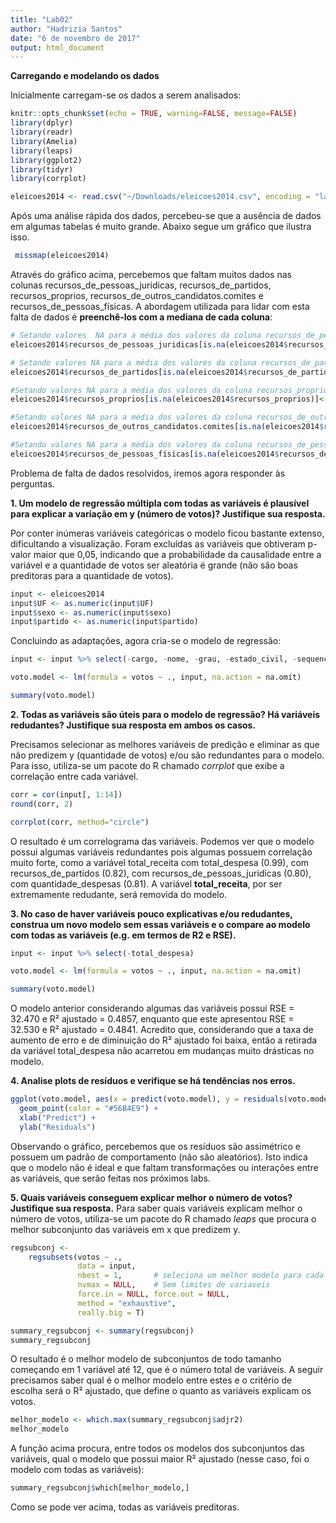 ```yaml
---
title: "Lab02"
author: "Hadrizia Santos"
date: "6 de novembro de 2017"
output: html_document
---
```


**Carregando e modelando os dados**

Inicialmente carregam-se os dados a serem analisados:
  
```r
knitr::opts_chunk$set(echo = TRUE, warning=FALSE, message=FALSE)
library(dplyr)
library(readr)
library(Amelia)
library(leaps)
library(ggplot2)
library(tidyr)
library(corrplot)

eleicoes2014 <- read.csv("~/Downloads/eleicoes2014.csv", encoding = "latin1")
```
  
  Após uma análise rápida dos dados, percebeu-se que a ausência de dados em algumas tabelas é muito grande. Abaixo segue um gráfico que ilustra isso. 
  
```r
 missmap(eleicoes2014)
```

  Através do gráfico acima, percebemos que faltam muitos dados nas colunas recursos_de_pessoas_juridicas, recursos_de_partidos, recursos_proprios, recursos_de_outros_candidatos.comites e recursos_de_pessoas_físicas. A abordagem utilizada para lidar com esta falta de dados é **preenchê-los com a mediana de cada coluna**:

```r
# Setando valores  NA para a média dos valores da coluna recursos_de_pessoas_juridicas
eleicoes2014$recursos_de_pessoas_juridicas[is.na(eleicoes2014$recursos_de_pessoas_juridicas)]<-median (eleicoes2014$recursos_de_pessoas_juridicas, na.rm = TRUE)

# Setando valores NA para a média dos valores da coluna recursos_de_partidos 
eleicoes2014$recursos_de_partidos[is.na(eleicoes2014$recursos_de_partidos)]<-median (eleicoes2014$recursos_de_partidos, na.rm = TRUE)

#Setando valores NA para a média dos valores da coluna recursos_proprios
eleicoes2014$recursos_proprios[is.na(eleicoes2014$recursos_proprios)]<-median (eleicoes2014$recursos_proprios, na.rm = TRUE)

#Setando valores NA para a média dos valores da coluna recursos_de_outros_candidatos.comites
eleicoes2014$recursos_de_outros_candidatos.comites[is.na(eleicoes2014$recursos_de_outros_candidatos.comites)]<-median (eleicoes2014$recursos_de_outros_candidatos.comites, na.rm = TRUE)

#Setando valores NA para a média dos valores da coluna recursos_de_pessoas_físicas.
eleicoes2014$recursos_de_pessoas_físicas[is.na(eleicoes2014$recursos_de_pessoas_físicas)]<-median (eleicoes2014$recursos_de_pessoas_físicas, na.rm = TRUE)
```

Problema de falta de dados resolvidos, iremos agora responder às perguntas.

**1. Um modelo de regressão múltipla com todas as variáveis é plausível para explicar a variação em y (número de votos)? Justifique sua resposta.**

  Por conter inúmeras variáveis categóricas o modelo ficou bastante extenso, dificultando a visualização. Foram excluídas as variáveis que obtiveram p-valor maior que 0,05, indicando que a probabilidade da causalidade entre a variável e a quantidade de votos ser aleatória é grande (não são boas preditoras para a quantidade de votos).
  
```r
input <- eleicoes2014
input$UF <- as.numeric(input$UF)
input$sexo <- as.numeric(input$sexo)
input$partido <- as.numeric(input$partido)
```
  
  Concluindo as adaptações, agora cria-se o modelo de regressão:

```r
input <- input %>% select(-cargo, -nome, -grau, -estado_civil, -sequencial_candidato, -numero_cadidato, -idade, -setor_economico_receita, -setor_economico_despesa, -UF, -partido, -quantidade_doacoes)

voto.model <- lm(formula = votos ~ ., input, na.action = na.omit)

summary(voto.model)
```

**2. Todas as variáveis são úteis para o modelo de regressão? Há variáveis redudantes? Justifique sua resposta em ambos os casos.**

  Precisamos selecionar as melhores variáveis de predição e eliminar as que não predizem y (quantidade de votos) e/ou são redundantes para o modelo. Para isso, utiliza-se um pacote do R chamado *corrplot* que exibe a correlação entre cada variável.
  
```r
corr = cor(input[, 1:14])
round(corr, 2)

corrplot(corr, method="circle")
```

  O resultado é um correlograma das variáveis. Podemos ver que o modelo possui algumas variáveis redundantes pois algumas possuem correlação muito forte, como a variável total_receita com total_despesa (0.99), com recursos_de_partidos (0.82), com recursos_de_pessoas_juridicas (0.80), com quantidade_despesas (0.81). A variável **total_receita**, por ser extremamente redudante, será removida do modelo.
  
**3. No caso de haver variáveis pouco explicativas e/ou redudantes, construa um novo modelo sem essas variáveis e o compare ao modelo com todas as variáveis (e.g. em termos de R2 e RSE).**

```r
input <- input %>% select(-total_despesa)

voto.model <- lm(formula = votos ~ ., input, na.action = na.omit)

summary(voto.model)
```
  
  O modelo anterior considerando algumas das variáveis possui RSE = 32.470 e R² ajustado = 0.4857, enquanto que este apresentou RSE = 32.530 e R² ajustado = 0.4841. Acredito que, considerando que a taxa de aumento de erro e de diminuição do R² ajustado foi baixa, então a retirada da variável total_despesa não acarretou em mudanças muito drásticas no modelo.

**4. Analise plots de resíduos e verifique se há tendências nos erros.**

```r
ggplot(voto.model, aes(x = predict(voto.model), y = residuals(voto.model))) + 
  geom_point(color = "#56B4E9") + 
  xlab("Predict") + 
  ylab("Residuals")
```
  
  Observando o gráfico, percebemos que os resíduos são assimétrico e possuem um padrão de comportamento (não são aleatórios). Isto indica que o modelo não é ideal e que faltam transformações ou interações entre as variáveis, que serão feitas nos próximos labs.

**5. Quais variáveis conseguem explicar melhor o número de votos? Justifique sua resposta.**
  Para saber quais variáveis explicam melhor o número de votos, utiliza-se um pacote do R chamado *leaps* que procura o melhor subconjunto das variáveis em x que predizem y.

```r
regsubconj <-
    regsubsets(votos ~ .,
               data = input,
               nbest = 1,       # seleciona um melhor modelo para cada numero de preditores
               nvmax = NULL,    # Sem limites de variaveis
               force.in = NULL, force.out = NULL,
               method = "exhaustive",
               really.big = T)

summary_regsubconj <- summary(regsubconj)
summary_regsubconj
```

  O resultado é o melhor modelo de subconjuntos de todo tamanho começando em 1 variável até 12, que é o número total de variáveis. A seguir precisamos saber qual é o melhor modelo entre estes e o critério de escolha será o R² ajustado, que define o quanto as variáveis explicam os votos.
  
```r
melhor_modelo <- which.max(summary_regsubconj$adjr2)
melhor_modelo
```

  A função acima procura, entre todos os modelos dos subconjuntos das variáveis, qual o modelo que possui maior R² ajustado (nesse caso, foi o modelo com todas as variáveis):
  
```r
summary_regsubconj$which[melhor_modelo,]
```
  Como se pode ver acima, todas as variáveis preditoras.
  
